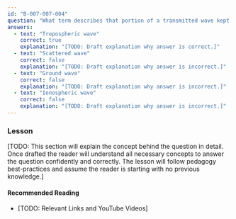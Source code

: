 ```yaml
---
id: "B-007-007-004"
question: "What term describes that portion of a transmitted wave kept close to the Earth's surface due to bending in the atmosphere?"
answers:
  - text: "Tropospheric wave"
    correct: true
    explanation: "[TODO: Draft explanation why answer is correct.]"
  - text: "Scattered wave"
    correct: false
    explanation: "[TODO: Draft explanation why answer is incorrect.]"
  - text: "Ground wave"
    correct: false
    explanation: "[TODO: Draft explanation why answer is incorrect.]"
  - text: "Ionospheric wave"
    correct: false
    explanation: "[TODO: Draft explanation why answer is incorrect.]"
---
```


### Lesson

[TODO: This section will explain the concept behind the question in detail. Once drafted the reader will understand all necessary concepts to answer the question confidently and correctly. The lesson will follow pedagogy best-practices and assume the reader is starting with no previous knowledge.]

#### Recommended Reading

- [TODO: Relevant Links and YouTube Videos]
